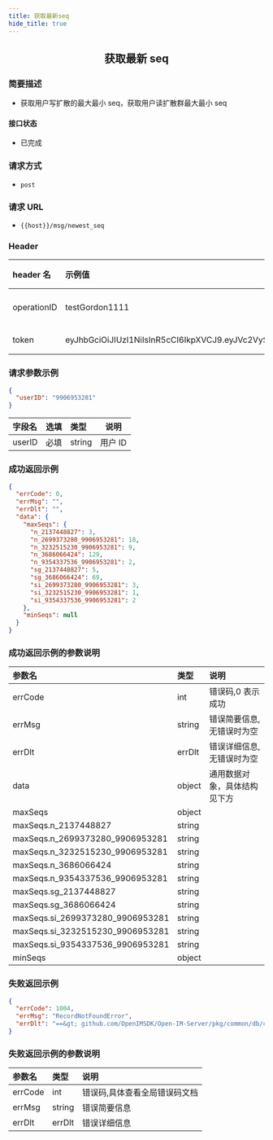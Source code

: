 ```yaml
---
title: 获取最新seq
hide_title: true
---
```


<center>

## 获取最新 seq

</center>

### 简要描述

- 获取用户写扩散的最大最小 seq，获取用户读扩散群最大最小 seq

#### 接口状态

- 已完成

### 请求方式

- `post`

### 请求 URL

- `{{host}}/msg/newest_seq`

### Header

| header 名   | 示例值                                                                                                                                                                                                   | 选填 | 类型   | 说明                         |
| :---------- | :------------------------------------------------------------------------------------------------------------------------------------------------------------------------------------------------------- | :--- | ------ | ---------------------------- |
| operationID | testGordon1111                                                                                                                                                                                           | 必填 | string | operationID 用于全局链路追踪 |
| token       | eyJhbGciOiJIUzI1NiIsInR5cCI6IkpXVCJ9.eyJVc2VySUQiOiIxMTA5NzkyMTQwIiwiUGxhdGZvcm1JRCI6MSwiZXhwIjoxNjk1OTAzNjc5LCJuYmYiOjE2ODgxMjczNzksImlhdCI6MTY4ODEyNzY3OX0.YzU9Twr7UsfnX4ozrBohFbVDqMRpURzo9ENCVdFN1KY | 必填 | string | 管理员或者用户 token         |

### 请求参数示例

```json
{
  "userID": "9906953281"
}
```

| 字段名 | 选填 | 类型   | 说明    |
| :----- | :--- | :----- | ------- |
| userID | 必填 | string | 用户 ID |

### 成功返回示例

```json
{
  "errCode": 0,
  "errMsg": "",
  "errDlt": "",
  "data": {
    "maxSeqs": {
      "n_2137448827": 3,
      "n_2699373280_9906953281": 18,
      "n_3232515230_9906953281": 9,
      "n_3686066424": 129,
      "n_9354337536_9906953281": 2,
      "sg_2137448827": 5,
      "sg_3686066424": 69,
      "si_2699373280_9906953281": 3,
      "si_3232515230_9906953281": 1,
      "si_9354337536_9906953281": 2
    },
    "minSeqs": null
  }
}
```

### 成功返回示例的参数说明

| 参数名                           | 类型   | 说明                         |
| :------------------------------- | :----- | :--------------------------- |
| errCode                          | int    | 错误码,0 表示成功            |
| errMsg                           | string | 错误简要信息,无错误时为空    |
| errDlt                           | errDlt | 错误详细信息,无错误时为空    |
| data                             | object | 通用数据对象，具体结构见下方 |
| maxSeqs                          | object |                              |
| maxSeqs.n_2137448827             | string |                              |
| maxSeqs.n_2699373280_9906953281  | string |                              |
| maxSeqs.n_3232515230_9906953281  | string |                              |
| maxSeqs.n_3686066424             | string |                              |
| maxSeqs.n_9354337536_9906953281  | string |                              |
| maxSeqs.sg_2137448827            | string |                              |
| maxSeqs.sg_3686066424            | string |                              |
| maxSeqs.si_2699373280_9906953281 | string |                              |
| maxSeqs.si_3232515230_9906953281 | string |                              |
| maxSeqs.si_9354337536_9906953281 | string |                              |
| minSeqs                          | object |                              |

### 失败返回示例

```json
{
  "errCode": 1004,
  "errMsg": "RecordNotFoundError",
  "errDlt": "==&gt; github.com/OpenIMSDK/Open-IM-Server/pkg/common/db/cache.(*cache).GetGroupMaxSeq()@160: : redis: nil"
}
```

### 失败返回示例的参数说明

| 参数名  | 类型   | 说明                          |
| :------ | :----- | :---------------------------- |
| errCode | int    | 错误码,具体查看全局错误码文档 |
| errMsg  | string | 错误简要信息                  |
| errDlt  | errDlt | 错误详细信息                  |
